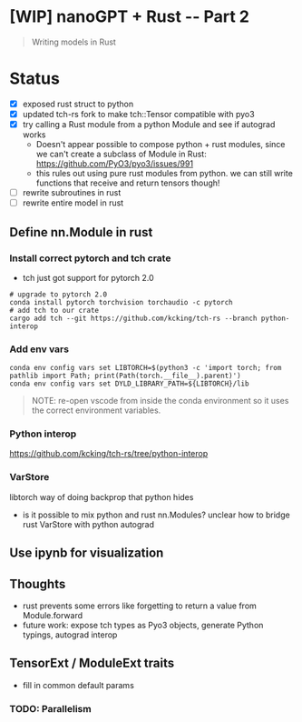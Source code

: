 # [WIP] nanoGPT + Rust -- Part 2

> Writing models in Rust

# Status

- [x] exposed rust struct to python
- [x] updated tch-rs fork to make tch::Tensor compatible with pyo3
- [x] try calling a Rust module from a python Module and see if autograd works
  - Doesn't appear possible to compose python + rust modules, since we can't
    create a subclass of Module in Rust: https://github.com/PyO3/pyo3/issues/991
  - this rules out using pure rust modules from python. we can still write functions that receive and return tensors though!
- [ ] rewrite subroutines in rust
- [ ] rewrite entire model in rust

## Define nn.Module in rust

### Install correct pytorch and tch crate

- tch just got support for pytorch 2.0

```
# upgrade to pytorch 2.0
conda install pytorch torchvision torchaudio -c pytorch
# add tch to our crate
cargo add tch --git https://github.com/kcking/tch-rs --branch python-interop
```

### Add env vars

```
conda env config vars set LIBTORCH=$(python3 -c 'import torch; from pathlib import Path; print(Path(torch.__file__).parent)')
conda env config vars set DYLD_LIBRARY_PATH=${LIBTORCH}/lib
```

> NOTE: re-open vscode from inside the conda environment so it uses the correct
> environment variables.

### Python interop

https://github.com/kcking/tch-rs/tree/python-interop

### VarStore

libtorch way of doing backprop that python hides

- is it possible to mix python and rust nn.Modules? unclear how to bridge rust VarStore with python autograd

## Use ipynb for visualization

## Thoughts

- rust prevents some errors like forgetting to return a value from Module.forward
- future work: expose tch types as Pyo3 objects, generate Python typings, autograd interop

## TensorExt / ModuleExt traits

- fill in common default params

### TODO: Parallelism
